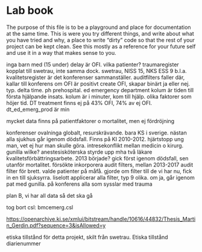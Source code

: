 # Lab book

The purpose of this file is to be a playground and place for
documentation at the same time. This is were you try different things,
and write about what you have tried and why, a place to write "dirty"
code so that the rest of your project can be kept clean. See this mostly
as a reference for your future self and use it in a way that makes sense
to you.

inga barn med (15 under) delay är OFI. vilka patienter? traumaregister
kopplat till swetrau, inte samma dock. swetrau, NISS 15, NKS ESS 9
b.l.a. kvalitetsregister är det konferenser sammanställer. auditfilters
faller där, kallar till konferens om OFI är positivt create OFI, skapar
binärt ja eller nej. typ. delta time. ph prehospital. ed emergency
department kolum är tiden till första hjälpande insats. kolum är i
minuter, kom till hjälp. olika faktorer som höjer tid. DT treatment
finns ej på 43% OFI, 74% av ej OFI. dt_ed_emerg_prod är min

mycket data finns på patientfaktorer o mortalitet, men ej fördröjning

konferenser ovalninga globalt, resurskrävande. bara KS i sverige. nästan
alla sjukhus går igenom dödsfall. Finns på KI 2010-2012. hjärtstopp ung
man, vet ej hur man skulle göra. intresekonflikt mellan medicin o
kirurg. gunilla wilke? anestesisköterska styrde upp mha två läkare
kvalitetsförbättringsarbete. 2013 började? gick först igenom dödsfall,
sen utanför mortalitet. försökte inkorporera audit filters, mellan
2013-2017 audit filter för brett. valde patienter på måfå. gjorde om
filter till de vi har nu, fick in en till sjuksyrra. liselott applicerar
alla filter, typ 9 olika. om ja, går igenom pat med gunilla. på
konferens alla som sysslar med trauma

plan B, vi har all data så det ska gå

tog bort csl: bmcemerg.csl

<https://openarchive.ki.se/xmlui/bitstream/handle/10616/44832/Thesis_Martin_Gerdin.pdf?sequence=3&isAllowed=y>

etiska tillstånd för detta projekt, skilt från swetrau. Etiska tillstånd
diarienummer
